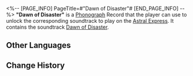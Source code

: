 <%-- [PAGE_INFO]
PageTitle=#"Dawn of Disaster"#
[END_PAGE_INFO] --%>
{{Item Infobox
|id          = 210001
|image       = Item Dawn of Disaster.png{{subst:void|<!--$UPLOAD:<<SpriteOutput/ItemFigures/210001.png>-<Item Dawn of Disaster.png>-<Item Icons>>-->}}
|type        = Disk
|invCategory = Valuables
|rarity      = 3
|effect      = 
|description = A record that can be played on the Express' phonograph. It might be a chance acquisition or a gift from someone else. All sorts of memories surge up when the music plays &mdash; the smiles, encounters, touches, and the excitement of battle. Maybe that is why people still collect records even as society rapidly advances.<br />The current record contains the track "Dawn of Disaster."
}}
{{Description|''After the disaster, very few people were willing to investigate whether it was an accidental calamity or a calculated plot.''}}
'''"Dawn of Disaster"''' is a [[Phonograph]] Record that the player can use to unlock the corresponding soundtrack to play on the [[Astral Express]]. It contains the soundtrack [[Dawn of Disaster]].

==Other Languages==
{{Other Languages
|en   = "Dawn of Disaster"
|zhs  = 《灾虐的黎明》
|zht  = 〈災虐的黎明〉
|ja   = 『禍災の黎明』
|ko   = ≪재난의 여명≫
|es   = La aurora del desastre
|fr   = «&nbsp;Dawn of Disaster&nbsp;»
|ru   = Dawn of Disaster
|th   = "Dawn of Disaster"
|vi   = "Bình Minh Của Tai Ương"
|de   = „Morgengrauen der Katastrophe“
|id   = "Dawn of Disaster"
|pt   = "Dawn of Disaster"
}}

==Change History==
{{Change History|1.0}}